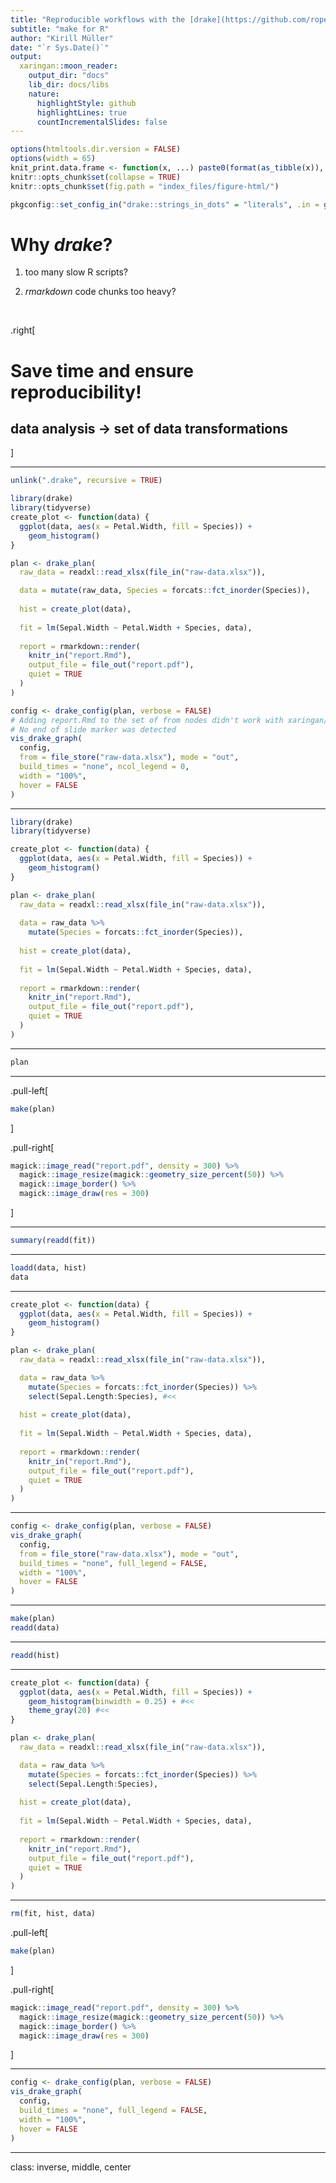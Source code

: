 ```yaml
---
title: "Reproducible workflows with the [drake](https://github.com/ropensci/drake) R package"
subtitle: "make for R"
author: "Kirill Müller"
date: "`r Sys.Date()`"
output:
  xaringan::moon_reader:
    output_dir: "docs"
    lib_dir: docs/libs
    nature:
      highlightStyle: github
      highlightLines: true
      countIncrementalSlides: false
---
```


```r
options(htmltools.dir.version = FALSE)
options(width = 65)
knit_print.data.frame <- function(x, ...) paste0(format(as_tibble(x)), collapse = "\n")
knitr::opts_chunk$set(collapse = TRUE)
knitr::opts_chunk$set(fig.path = "index_files/figure-html/")

pkgconfig::set_config_in("drake::strings_in_dots" = "literals", .in = globalenv())
```

# Why *drake*?

1. too many slow R scripts?

1. *rmarkdown* code chunks too heavy?


&nbsp;

.right[

# Save time and ensure reproducibility!

## data analysis → set of data transformations

]

---

```r
unlink(".drake", recursive = TRUE)
```

```r
library(drake)
library(tidyverse)
create_plot <- function(data) {
  ggplot(data, aes(x = Petal.Width, fill = Species)) +
    geom_histogram()
}

plan <- drake_plan(
  raw_data = readxl::read_xlsx(file_in("raw-data.xlsx")),

  data = mutate(raw_data, Species = forcats::fct_inorder(Species)),
  
  hist = create_plot(data),
  
  fit = lm(Sepal.Width ~ Petal.Width + Species, data),
  
  report = rmarkdown::render(
    knitr_in("report.Rmd"),
    output_file = file_out("report.pdf"),
    quiet = TRUE
  )
)
```

```r
config <- drake_config(plan, verbose = FALSE)
# Adding report.Rmd to the set of from nodes didn't work with xaringan/remark.js
# No end of slide marker was detected
vis_drake_graph(
  config,
  from = file_store("raw-data.xlsx"), mode = "out",
  build_times = "none", ncol_legend = 0,
  width = "100%",
  hover = FALSE
)
```

---

```r
library(drake)
library(tidyverse)

create_plot <- function(data) {
  ggplot(data, aes(x = Petal.Width, fill = Species)) +
    geom_histogram()
}

plan <- drake_plan(
  raw_data = readxl::read_xlsx(file_in("raw-data.xlsx")),
  
  data = raw_data %>%
    mutate(Species = forcats::fct_inorder(Species)),
  
  hist = create_plot(data),
  
  fit = lm(Sepal.Width ~ Petal.Width + Species, data),
  
  report = rmarkdown::render(
    knitr_in("report.Rmd"),
    output_file = file_out("report.pdf"),
    quiet = TRUE
  )
)
```

---

```r
plan
```

---

.pull-left[

```r
make(plan)
```

]

.pull-right[

```r
magick::image_read("report.pdf", density = 300) %>%
  magick::image_resize(magick::geometry_size_percent(50)) %>%
  magick::image_border() %>%
  magick::image_draw(res = 300)
```

]

---

```r
summary(readd(fit))
```

---

```r
loadd(data, hist)
data
```

---

```r
create_plot <- function(data) {
  ggplot(data, aes(x = Petal.Width, fill = Species)) +
    geom_histogram()
}

plan <- drake_plan(
  raw_data = readxl::read_xlsx(file_in("raw-data.xlsx")),

  data = raw_data %>% 
    mutate(Species = forcats::fct_inorder(Species)) %>%
    select(Sepal.Length:Species), #<<
  
  hist = create_plot(data),
  
  fit = lm(Sepal.Width ~ Petal.Width + Species, data),
  
  report = rmarkdown::render(
    knitr_in("report.Rmd"),
    output_file = file_out("report.pdf"),
    quiet = TRUE
  )
)
```

---

```r
config <- drake_config(plan, verbose = FALSE)
vis_drake_graph(
  config,
  from = file_store("raw-data.xlsx"), mode = "out",
  build_times = "none", full_legend = FALSE,
  width = "100%",
  hover = FALSE
)
```

---

```r
make(plan)
readd(data)
```

---

```r
readd(hist)
```

---

```r
create_plot <- function(data) {
  ggplot(data, aes(x = Petal.Width, fill = Species)) +
    geom_histogram(binwidth = 0.25) + #<<
    theme_gray(20) #<<
}

plan <- drake_plan(
  raw_data = readxl::read_xlsx(file_in("raw-data.xlsx")),

  data = raw_data %>% 
    mutate(Species = forcats::fct_inorder(Species)) %>%
    select(Sepal.Length:Species),
  
  hist = create_plot(data),
  
  fit = lm(Sepal.Width ~ Petal.Width + Species, data),
  
  report = rmarkdown::render(
    knitr_in("report.Rmd"),
    output_file = file_out("report.pdf"),
    quiet = TRUE
  )
)
```

---

```r
rm(fit, hist, data)
```

.pull-left[

```r
make(plan)
```

]

.pull-right[

```r
magick::image_read("report.pdf", density = 300) %>%
  magick::image_resize(magick::geometry_size_percent(50)) %>%
  magick::image_border() %>%
  magick::image_draw(res = 300)
```

]

---

```r
config <- drake_config(plan, verbose = FALSE)
vis_drake_graph(
  config,
  build_times = "none", full_legend = FALSE,
  width = "100%",
  hover = FALSE
)
```

---

class: inverse, middle, center
